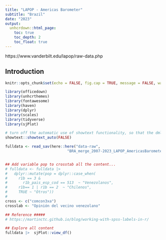 ```yaml
---
title: "LAPOP - Americas Barometer"
subtitle: "Brazil"
date: "2023"
output:
  unhcrdown::html_page:
    toc: true
    toc_depth: 2
    toc_float: true
---
```



https://www.vanderbilt.edu/lapop/raw-data.php



## Introduction

:::{.lead}

:::

```r
knitr::opts_chunk$set(echo = FALSE, fig.cap = TRUE, message = FALSE, warning = FALSE, fig.height = 8, fig.width = 9) 
```

```r
library(officedown)
library(unhcrthemes)
library(fontawesome)
library(haven)
library(dplyr)
library(scales)
library(tidyverse)
library(sjPlot)

# turn off the automatic use of showtext functionality, so that the dml function can works properly
showtext::showtext_auto(FALSE)

fulldata <- read_sav(here::here("data-raw",
                            "BRA_merge_2007-2023_LAPOP_AmericasBarometer_v1.0_w.sav"))


## Add variable pop to crosstab all the content... 
# fulldata <- fulldata |>
#   dplyr::mutate(pop = dplyr::case_when(
#     r1b == 3 & 
#       r1b_pais_esp_cod == 513  ~ "Venezolanos",
#     r1b== 1 | r1b == 2  ~ "Chilenos",
#     TRUE ~ "Otros"))
# 
cross <- c("comcon3xa")
crosslab <- "Opinión del vecino venezolano"

## Reference #####
# https://martinctc.github.io/blog/working-with-spss-labels-in-r/

```

```r
## Explore all content
fulldata |>  sjPlot::view_df()
```


